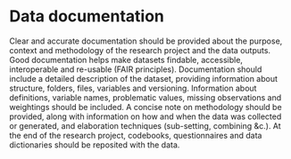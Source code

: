 # Data documentation {.unnumbered}

Clear and accurate documentation should be provided about the purpose, context and methodology of the research project and the data outputs. Good documentation helps make datasets findable, accessible, interoperable and re-usable (FAIR principles). Documentation should include a detailed description of the dataset, providing information about structure, folders, files, variables and versioning. Information about definitions, variable names, problematic values, missing observations and weightings should be included. A concise note on methodology should be provided, along with information on how and when the data was collected or generated, and elaboration techniques (sub-setting, combining &c.). At the end of the research project, codebooks, questionnaires and data dictionaries should be reposited with the data.